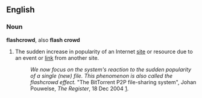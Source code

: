 ==English==
===Noun===
'''flashcrowd''', also '''flash crowd'''
#The sudden increase in popularity of an Internet [[site]] or resource due to an event or [[link]] from another site.
#:''We now focus on the system's reaction to the sudden popularity of a single (new) file. This phenomenon is also called the flashcrowd effect.'' "The BitTorrent P2P file-sharing system", Johan Pouwelse, ''The Register'', 18 Dec 2004 [http://www.theregister.co.uk/2004/12/18/bittorrent_measurements_analysis/].